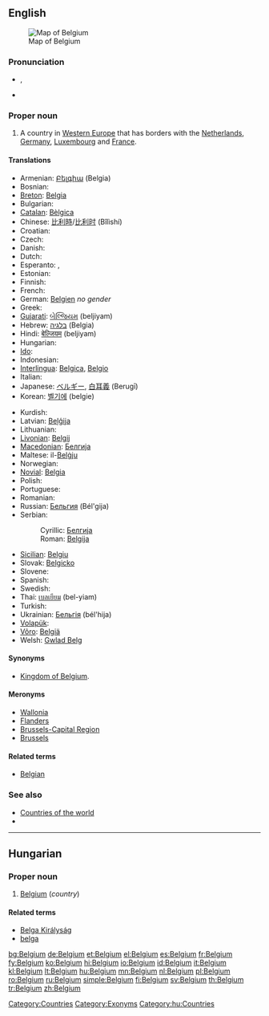 ==English==
[[Image:Be-map.png|thumb|right|Map of Belgium]]

===Pronunciation===
* {{a|UK|US}} {{IPA|/ˈbɜl.dʒʌm/}}, {{SAMPA|/bEldZVm/}}
* {{audio|en-us-Belgium.ogg|Audio (US)}}

===Proper noun===
{{en-proper noun}}

# A country in [[Western Europe]] that has borders with the [[Netherlands]], [[Germany]], [[Luxembourg]] and [[France]].

====Translations====
{{trans-top|country in Europe}}
* Armenian: [[Բելգիա]] (Belgia)
* Bosnian: {{t-|bs|Belgija|f}}
* [[Breton]]: [[Belgia]]
* Bulgarian: {{t+|bg|Белгия|f|sc=Cyrl}}
* [[Catalan]]: [[Bèlgica]] {{f}}
* Chinese: [[比利時]]/[[比利时]] (Bǐlìshí)
* Croatian: {{t+|hr|Belgija|f}}
* Czech: {{t+|cs|Belgie|f}}
* Danish: {{t-|da|Belgien}}
* Dutch: {{t+|nl|België|n}}
* Esperanto: {{t+|eo|Belgio|xs=Esperanto}}, {{t-|eo|Belgujo|xs=Esperanto}}
* Estonian: {{t+|et|Belgia}}
* Finnish: {{t+|fi|Belgia}}
* French: {{t+|fr|Belgique|f}}
* German: [[Belgien]] ''no gender''
* Greek: {{t+|el|Βέλγιο|n|tr=Vélgio|sc=Grek}}
* [[Gujarati]]: [[બેલ્જિયમ]] (beljiyam)
* Hebrew: [[בלגיה]] (Belgia)
* Hindi: [[बेल्जियम]] (beljiyam)
* Hungarian: {{t+|hu|Belgium}}
* [[Ido]]: {{t+|io|Belgia|xs=Ido}}
* Indonesian: {{t-|id|Belgia|xs=Indonesian}}
* [[Interlingua]]: [[Belgica]], [[Belgio]]
* Italian: {{t+|it|Belgio|m}}
* Japanese: [[ベルギー]], [[白耳義]] (Berugī)
* Korean: [[벨기에]] (belgie)
{{trans-mid}}
* Kurdish: {{KUchar|[[به‌لجیکا]]}}
* Latvian: [[Beļģija]] {{f}}
* Lithuanian: {{t+|lt|Belgija|f|xs=Lithuanian}}
* [[Livonian]]: [[Belgij]]
* [[Macedonian]]: [[Белгија#Macedonian|Белгија]]
* Maltese: il-[[Belġju]]
* Norwegian: {{t+|no|Belgia}}
* [[Novial]]: [[Belgia]]
* Polish: {{t+|pl|Belgia|f}}
* Portuguese: {{t+|pt|Bélgica}}
* Romanian: {{t+|ro|Belgia|f}}
* Russian: [[Бельгия]] {{f}} (Bél'gija)
* Serbian:
*: Cyrillic: [[Белгија#Serbian|Белгија]] {{f}}
*: Roman: [[Belgija#Serbian|Belgija]] {{f}}
* [[Sicilian]]: [[Belgiu]] {{m}}
* Slovak: [[Belgicko]] {{n}}
* Slovene: {{t+|sl|Belgija|f}}
* Spanish: {{t+|es|Bélgica|f}}
* Swedish: {{t+|sv|Belgien}}
* Thai: [[เบลเยียม]] (bel-yiam)
* Turkish: {{t+|tr|Belçika}}
* Ukrainian: [[Бельгія]] {{f}} (bél'hija)
* [[Volapük]]: {{t+|vo|Belgän|xs=Volapük}}
* [[Võro]]: [[Belgiä]]
* Welsh: [[Gwlad Belg]] {{f}}
{{trans-bottom}}

====Synonyms====
* [[Kingdom of Belgium]]. {{italbrac|Official name}}

====Meronyms====
* [[Wallonia]]
* [[Flanders]]
* [[Brussels-Capital Region]]
* [[Brussels]] {{italbrac|Capital city}}

====Related terms====
* [[Belgian]]

===See also===
* [[Appendix:Countries of the world|Countries of the world]]
* {{pedia}}

[[Category:Countries]]
[[Category:Exonyms]]

----

==Hungarian==
{{wikipedia|lang=hu}}

===Proper noun===
{{infl|hu|proper noun}}

# [[#English|Belgium]] (''country'')

====Related terms====
* [[Belga Királyság]]
* [[belga]]

[[Category:hu:Countries]]

[[bg:Belgium]]
[[de:Belgium]]
[[et:Belgium]]
[[el:Belgium]]
[[es:Belgium]]
[[fr:Belgium]]
[[fy:Belgium]]
[[ko:Belgium]]
[[hi:Belgium]]
[[io:Belgium]]
[[id:Belgium]]
[[it:Belgium]]
[[kl:Belgium]]
[[lt:Belgium]]
[[hu:Belgium]]
[[mn:Belgium]]
[[nl:Belgium]]
[[pl:Belgium]]
[[ro:Belgium]]
[[ru:Belgium]]
[[simple:Belgium]]
[[fi:Belgium]]
[[sv:Belgium]]
[[th:Belgium]]
[[tr:Belgium]]
[[zh:Belgium]]